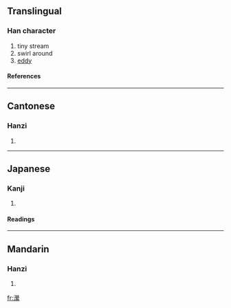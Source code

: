 {{see|潆}}

==Translingual==
===Han character===
{{Han char|rn=85|rad=水|as=16|sn=19|four=3919<sub>3</sub>|canj=水火火火 (EFFF)}}
# tiny stream
# swirl around
# [[eddy]]
====References====
{{Han ref|kx=0660.090|dkj=18661|dj=1070.030|hdz=31785.050|uh=7020|ud=28704|bh=F25E|bd=62046}}

----
==Cantonese==
===Hanzi===
{{yue-hanzi|jyut=|y=ying4}}
# {{defn|Cantonese}}

----
==Japanese==
===Kanji===
{{ja-kanji|grade=|rs=水16}}
# {{defn|Japanese}} 
====Readings====
{{ja-readings|on=[[えい]] (ei), [[よう]] (yō)|kun=[[ながれる]] (nagareru)}}

----
==Mandarin==
===Hanzi===
{{cmn-hanzi|sim=潆|pin=[[yíng]] ([[ying2]])|wg=ying<sup>2</sup>}}
# {{defn|Mandarin}}

[[fr:瀠]]